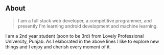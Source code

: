 ## About

> I am a full stack web developer, a competitive programmer, and presently I'm learning android development and machine learning.

I am a 2nd year student (soon to be 3rd) from Lovely Professional University, Punjab. As I elaborated in the above lines I like to explore new things and I enjoy and cherish every moment of it.
